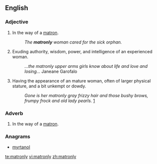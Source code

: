 ==English==
===Adjective===
{{en-adj}}

# In the way of a [[matron]].
#: ''The '''matronly''' woman cared for the sick orphan.''
# Exuding authority, wisdom, power, and intelligence of an experienced woman.
#: ''...the matronly upper arms girls know about life and love and losing...'' Janeane Garofalo
# Having the appearance of an mature woman, often of larger physical stature, and a bit unkempt or dowdy.
#: ''Gone is her matronly gray frizzy hair and those bushy brows, frumpy frock and old lady pearls.'' [http://latimesblogs.latimes.com/thedishrag/2009/04/susan-boyle-gets-a-makeover-is-she-going-hollywood-already.html]

===Adverb===
{{en-adv}}

# In the way of a [[matron]].

===Anagrams===
* [[myrtanol#English|myrtanol]]

[[te:matronly]]
[[vi:matronly]]
[[zh:matronly]]